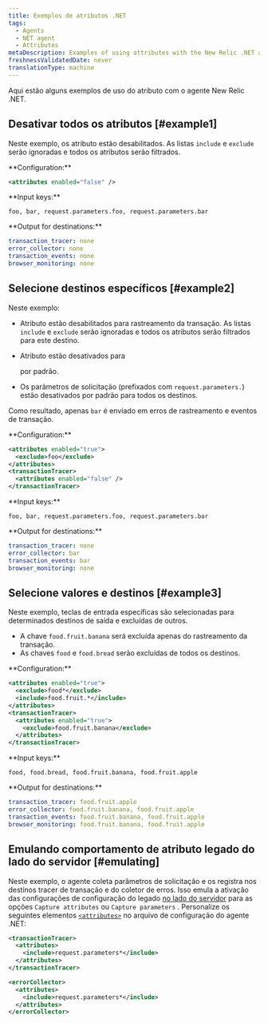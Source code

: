 ```yaml
---
title: Exemplos de atributos .NET
tags:
  - Agents
  - NET agent
  - Attributes
metaDescription: Examples of using attributes with the New Relic .NET agent.
freshnessValidatedDate: never
translationType: machine
---
```


Aqui estão alguns exemplos de uso do atributo com o agente New Relic .NET.

## Desativar todos os atributos [#example1]

Neste exemplo, os atributo estão desabilitados. As listas `include` e `exclude` serão ignoradas e todos os atributos serão filtrados.

<DNT>
  **Configuration:**
</DNT>

```xml
<attributes enabled="false" />
```

<DNT>
  **Input keys:**
</DNT>

```
foo, bar, request.parameters.foo, request.parameters.bar
```

<DNT>
  **Output for destinations:**
</DNT>

```yml
transaction_tracer: none
error_collector: none
transaction_events: none
browser_monitoring: none
```

## Selecione destinos específicos [#example2]

Neste exemplo:

* Atributo estão desabilitados para rastreamento da transação. As listas `include` e `exclude` serão ignoradas e todos os atributos serão filtrados para este destino.

* Atributo estão desativados para

  <InlinePopover type="browser"/>

  por padrão.

* Os parâmetros de solicitação (prefixados com `request.parameters.`) estão desativados por padrão para todos os destinos.

Como resultado, apenas `bar` é enviado em erros de rastreamento e eventos de transação.

<DNT>
  **Configuration:**
</DNT>

```xml
<attributes enabled="true">
  <exclude>foo</exclude>
</attributes>
<transactionTracer>
  <attributes enabled="false" />
</transactionTracer>
```

<DNT>
  **Input keys:**
</DNT>

```
foo, bar, request.parameters.foo, request.parameters.bar
```

<DNT>
  **Output for destinations:**
</DNT>

```yml
transaction_tracer: none
error_collector: bar
transaction_events: bar
browser_monitoring: none
```

## Selecione valores e destinos [#example3]

Neste exemplo, teclas de entrada específicas são selecionadas para determinados destinos de saída e excluídas de outros.

* A chave `food.fruit.banana` será excluída apenas do rastreamento da transação.
* As chaves `food` e `food.bread` serão excluídas de todos os destinos.

<DNT>
  **Configuration:**
</DNT>

```xml
<attributes enabled="true">
  <exclude>food*</exclude>
  <include>food.fruit.*</include>
</attributes>
<transactionTracer>
  <attributes enabled="true">
    <exclude>food.fruit.banana</exclude>
  </attributes>
</transactionTracer>
```

<DNT>
  **Input keys:**
</DNT>

```
food, food.bread, food.fruit.banana, food.fruit.apple
```

<DNT>
  **Output for destinations:**
</DNT>

```yml
transaction_tracer: food.fruit.apple
error_collector: food.fruit.banana, food.fruit.apple
transaction_events: food.fruit.banana, food.fruit.apple
browser_monitoring: food.fruit.banana, food.fruit.apple
```

## Emulando comportamento de atributo legado do lado do servidor [#emulating]

Neste exemplo, o agente coleta parâmetros de solicitação e os registra nos destinos tracer de transação e do coletor de erros. Isso emula a ativação das configurações de configuração do legado [no lado do servidor](/docs/agents/manage-apm-agents/configuration/server-side-agent-configuration) para as opções `Capture attributes` ou `Capture parameters` . Personalize os seguintes elementos [`<attributes>`](/docs/agents/net-agent/installation-configuration/net-agent-configuration#agent-attributes) no arquivo de configuração do agente .NET:

```xml
<transactionTracer>
  <attributes>
    <include>request.parameters*</include>
  </attributes>
</transactionTracer>

<errorCollector>
  <attributes>
    <include>request.parameters*</include>
  </attributes>
</errorCollector>
```